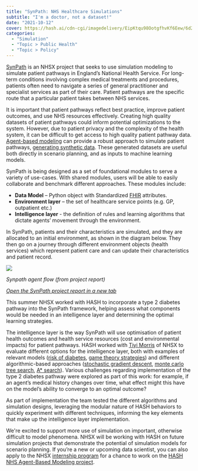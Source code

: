 ```yaml
---
title: "SynPath: NHS Healthcare Simulations"
subtitle: "I'm a doctor, not a dataset!"
date: "2021-10-12"
cover: https://hash.ai/cdn-cgi/imagedelivery/EipKtqu98OotgfhvKf6Eew/6d240a22-c8bd-4a52-e049-7d2768888d00/public
categories: 
  - "Simulation"
  - "Topic > Public Health"
  - "Topic > Policy"
---
```


[SynPath](https://github.com/nhsx/SynPath) is an NHSX project that seeks to use simulation modeling to simulate patient pathways in England’s National Health Service. For long-term conditions involving complex medical treatments and procedures, patients often need to navigate a series of general practitioner and specialist services as part of their care. Patient pathways are the specific route that a particular patient takes between NHS services.

It is important that patient pathways reflect best practice, improve patient outcomes, and use NHS resources effectively. Creating high quality datasets of patient pathways could inform potential optimizations to the system. However, due to patient privacy and the complexity of the health system, it can be difficult to get access to high quality patient pathway data. [Agent-based modeling](https://hash.ai/glossary/agent-based-modeling) can provide a robust approach to simulate patient pathways, [generating synthetic data](https://hash.ai/glossary/synthetic-data-generation). These generated datasets are useful both directly in scenario planning, and as inputs to machine learning models.

SynPath is being designed as a set of foundational modules to serve a variety of use-cases. With shared modules, users will be able to easily collaborate and benchmark different approaches. These modules include:

- **Data Model** – Python object with Standardized [FHIR](https://hash.ai/glossary/fast-healthcare-interoperability-resources) attributes.
- **Environment layer** – the set of healthcare service points (e.g. GP, outpatient etc.)
- **Intelligence layer** - the definition of rules and learning algorithms that dictate agents’ movement through the environment.

In SynPath, patients and their characteristics are simulated, and they are allocated to an initial environment, as shown in the diagram below. They then go on a journey through different environment objects (health services) which represent patient care and can update their characteristics and patient record.

![](https://hash.ai/cdn-cgi/imagedelivery/EipKtqu98OotgfhvKf6Eew/f10a61f5-2777-41e5-7bfb-50511fc78b00/public)

_Synpath agent flow (from project report)_

[_Open the SynPath project report in a new tab_](https://cdn-us1.hash.ai/site/REDACTED_C245+ABM+Patient+Pathways_Final+Report_V3_28042021.cleaned.pdf)

This summer NHSX worked with HASH to incorporate a type 2 diabetes pathway into the SynPath framework, helping assess what components would be needed in an intelligence layer and determining the optimal learning strategies.

The intelligence layer is the way SynPath will use optimisation of patient health outcomes and health service resources (cost and environmental impacts) for patient pathways. HASH worked with [Tiyi Morris](https://hash.ai/@tiyimo) of NHSX to evaluate different options for the intelligence layer, both with examples of relevant models ([risk of diabetes](https://hash.ai/@hash/risk-of-diabetes), [game theory strategies](https://hash.ai/@b/mcts)) and different algorithmic-based approaches ([stochastic gradient descent](https://hash.ai/@hash/sgd), [monte carlo tree search](https://hash.ai/@hash/monte-carlo-tree-search), [A\* search](https://hash.ai/@hash/a-star-search)). Various challenges regarding implementation of the type 2 diabetes pathway were explored as part of this work: for example, if an agent’s medical history changes over time, what effect might this have on the model’s ability to converge to an optimal outcome?

As part of implementation the team tested the different algorithms and simulation designs, leveraging the modular nature of HASH behaviors to quickly experiment with different techniques, informing the key elements that make up the intelligence layer implementation.

We're excited to support more use of simulation on important, otherwise difficult to model phenomena. NHSX will be working with HASH on future simulation projects that demonstrate the potential of simulation models for scenario planning. If you’re a new or upcoming data scientist, you can also apply to the NHSX [internship program](https://www.nhsx.nhs.uk/key-tools-and-info/nhsx-analytics-unit/nhsx-internship-scheme-innovation-and-analytics-health/) for a chance to work on the [HASH NHS Agent-Based Modeling project](https://hashdeps.github.io/nhsx-internship-projects/agent-based-model-hash-ai/).
